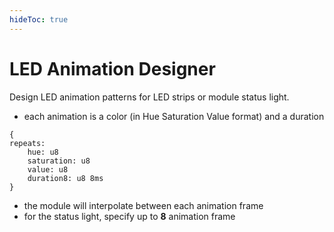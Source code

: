 ---
hideToc: true
---


# LED Animation Designer

Design LED animation patterns for LED strips or module status light.

* each animation is a color (in Hue Saturation Value format) and a duration

```
{
repeats:
    hue: u8
    saturation: u8
    value: u8
    duration8: u8 8ms
}
```

* the module will interpolate between each animation frame
* for the status light, specify up to **8** animation frame

<LedAnimationDesigner />